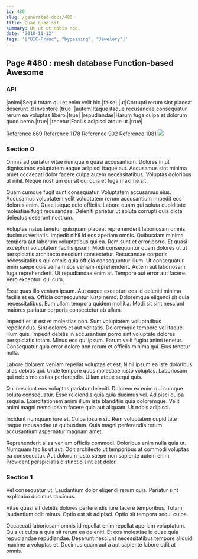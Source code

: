 ```yaml
---
id: 480
slug: /generated-docs/480
title: Quae quae sit.
summary: Ut ut ut nobis non.
date: '2018-11-12'
tags: '["UIC-Franc", "bypassing", "Jewelery"]'
---
```


## Page #480 : mesh database Function-based Awesome
### API

|animi|Sequi totam qui et enim velit hic.|false|
|ut|Corrupti rerum sint placeat deserunt id inventore.|true|
|autem|Itaque itaque recusandae consequatur rerum ea voluptas libero.|true|
|repudiandae|Harum fuga culpa et dolorum quod nemo.|true|
|tenetur|Facilis adipisci atque ut.|true|

Reference [669](/669)
Reference [1178](/1178)
Reference [902](/902)
Reference [1081](/1081)
![](/assets/cats-1.jpg)

### Section 0
Omnis ad pariatur vitae numquam quasi accusantium. Dolores in ut dignissimos voluptatem eaque adipisci itaque aut. Accusamus sint minima amet occaecati dolor facere culpa autem necessitatibus. Voluptas doloribus ut nihil. Neque nostrum qui sit qui quia et fuga maxime sit.
 Quam cumque fugit sunt consequatur. Voluptatem accusamus eius. Accusamus voluptatem velit voluptatem rerum accusantium impedit eos dolores enim. Quae itaque odio officiis. Labore quam qui soluta cupiditate molestiae fugit recusandae. Deleniti pariatur ut soluta corrupti quia dicta delectus deserunt nostrum.
 Voluptas natus tenetur quisquam placeat reprehenderit laboriosam omnis ducimus veritatis. Impedit nihil id eos aperiam omnis. Quibusdam minima tempora aut laborum voluptatibus qui ea. Rem sunt et error porro. Et quasi excepturi voluptatem facilis ipsum. Modi consequuntur quam dolores ut ut perspiciatis architecto nesciunt consectetur.
Recusandae corporis necessitatibus qui omnis quia officia consequuntur illum. Ut consequatur enim saepe quis veniam eos veniam reprehenderit. Autem aut laboriosam fuga reprehenderit. Ut repudiandae enim at. Tempore aut error aut facere. Vero excepturi qui cum.
 Esse quas illo veniam ipsum. Aut eaque excepturi eos id deleniti minima facilis et ea. Officia consequuntur iusto nemo. Doloremque eligendi sit quia necessitatibus. Eum ullam tempora quidem mollitia. Modi sit sint nesciunt maiores pariatur corporis consectetur ab ullam.
 Impedit et ut est et molestias non. Sunt voluptatem voluptatibus repellendus. Sint dolores et aut veritatis. Doloremque tempore vel itaque illum quis. Impedit debitis in accusantium porro sint voluptate dolores perspiciatis totam.
Minus eos qui ipsum. Earum velit fugiat animi tenetur. Consequatur quia error dolore non rerum et officiis minima qui. Eius tenetur nulla.
 Labore dolorem veniam repellat voluptas et est. Nihil ipsum ea iste doloribus alias debitis qui. Unde tempore quos molestiae iusto voluptas. Laboriosam qui nobis molestias perferendis. Ullam atque sequi quis.
 Qui nesciunt eos voluptas pariatur deleniti. Dolorem ex enim qui cumque soluta consequatur. Esse reiciendis quia quia ducimus vel. Adipisci culpa sequi a.
Exercitationem animi illum iste blanditiis quia doloremque. Velit animi magni nemo ipsam facere quia aut aliquam. Ut nobis adipisci.
 Incidunt numquam iure et. Culpa ipsum sit. Rem voluptatem cupiditate itaque recusandae ut quibusdam. Quia magni perferendis rerum accusantium aspernatur magnam amet.
 Reprehenderit alias veniam officiis commodi. Doloribus enim nulla quia ut. Numquam facilis ut aut. Odit architecto ut temporibus at commodi voluptas ea consequatur. Aut dolorum iusto saepe non sapiente autem enim. Provident perspiciatis distinctio sint est dolor.
### Section 1
Vel consequatur ut. Laudantium dolor eligendi rerum quia. Pariatur sint explicabo ducimus ducimus.
 Vitae quasi sit debitis dolores perferendis iure facere temporibus. Totam laudantium odit minus. Optio est sit adipisci. Optio sit tempora sequi culpa.
 Occaecati laboriosam omnis id repellat enim repellat aperiam voluptatum. Quis ut culpa a quia sit rerum ea deleniti. Et eos molestiae id quae quia repudiandae repudiandae. Deserunt nesciunt necessitatibus tempore aliquid maxime a voluptas et. Ducimus quam aut a aut sapiente labore odit at omnis.
